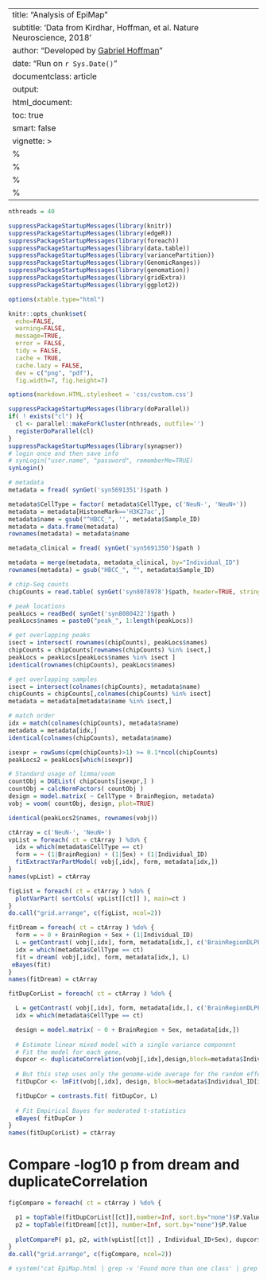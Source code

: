 
---
title: "Analysis of EpiMap"
subtitle: 'Data from Kirdhar, Hoffman, et al. Nature Neuroscience, 2018'
author: "Developed by [Gabriel Hoffman](http://gabrielhoffman.github.io/)"
date: "Run on `r Sys.Date()`"
documentclass: article
output: 
  html_document:
  toc: true
  smart: false
vignette: >
  %\VignetteIndexEntry{Apply dream to ChIP-seq}
  %\VignetteEngine{knitr::rmarkdown}
  %\VignetteEncoding{UTF-8}
  %\usepackage[utf8]{inputenc}
---

<!--- 
# run analysis
# cd /hpc/users/hoffmg01/work/dev_dream/dream_analysis
rmarkdown::render("src/EpiMap.Rmd", output_dir='./', intermediates_dir='./')
--->


```r
nthreads = 40
```


```r
suppressPackageStartupMessages(library(knitr))
suppressPackageStartupMessages(library(edgeR))
suppressPackageStartupMessages(library(foreach))
suppressPackageStartupMessages(library(data.table))
suppressPackageStartupMessages(library(variancePartition)) 
suppressPackageStartupMessages(library(GenomicRanges))  
suppressPackageStartupMessages(library(genomation)) 
suppressPackageStartupMessages(library(gridExtra)) 
suppressPackageStartupMessages(library(ggplot2)) 

options(xtable.type="html")

knitr::opts_chunk$set(
  echo=FALSE,
  warning=FALSE,
  message=TRUE,
  error = FALSE,
  tidy = FALSE,
  cache = TRUE,
  cache.lazy = FALSE,
  dev = c("png", "pdf"), 
  fig.width=7, fig.height=7)

options(markdown.HTML.stylesheet = 'css/custom.css')
```

```r
suppressPackageStartupMessages(library(doParallel))
if( ! exists("cl") ){
  cl <- parallel::makeForkCluster(nthreads, outfile='')
  registerDoParallel(cl)
}
suppressPackageStartupMessages(library(synapser))
# login once and then save info
# synLogin("user.name", "password", rememberMe=TRUE)
synLogin() 
```

```r
# metadata
metadata = fread( synGet('syn5691351')$path )

metadata$CellType = factor( metadata$CellType, c('NeuN-', 'NeuN+'))
metadata = metadata[HistoneMark=='H3K27ac',]
metadata$name = gsub("^HBCC_", '', metadata$Sample_ID)
metadata = data.frame(metadata)
rownames(metadata) = metadata$name 

metadata_clinical = fread( synGet('syn5691350')$path )

metadata = merge(metadata, metadata_clinical, by="Individual_ID")
rownames(metadata) = gsub("HBCC_", "", metadata$Sample_ID)

# chip-Seq counts
chipCounts = read.table( synGet('syn8078978')$path, header=TRUE, stringsAsFactors=FALSE, sep=',', row.names=1)

# peak locations
peakLocs = readBed( synGet('syn8080422')$path )
peakLocs$names = paste0("peak_", 1:length(peakLocs))

# get overlapping peaks
isect = intersect( rownames(chipCounts), peakLocs$names)
chipCounts = chipCounts[rownames(chipCounts) %in% isect,]
peakLocs = peakLocs[peakLocs$names %in% isect ]
identical(rownames(chipCounts), peakLocs$names)

# get overlapping samples
isect = intersect(colnames(chipCounts), metadata$name)
chipCounts = chipCounts[,colnames(chipCounts) %in% isect]
metadata = metadata[metadata$name %in% isect,]

# match order
idx = match(colnames(chipCounts), metadata$name)
metadata = metadata[idx,]
identical(colnames(chipCounts), metadata$name)
```

```r
isexpr = rowSums(cpm(chipCounts)>1) >= 0.1*ncol(chipCounts)
peakLocs2 = peakLocs[which(isexpr)]

# Standard usage of limma/voom
countObj = DGEList( chipCounts[isexpr,] )
countObj = calcNormFactors( countObj )
design = model.matrix( ~ CellType + BrainRegion, metadata)
vobj = voom( countObj, design, plot=TRUE)

identical(peakLocs2$names, rownames(vobj))
```


```r
ctArray = c('NeuN-', 'NeuN+')
vpList = foreach( ct = ctArray ) %do% {
  idx = which(metadata$CellType == ct)
  form = ~ (1|BrainRegion) + (1|Sex) + (1|Individual_ID)
  fitExtractVarPartModel( vobj[,idx], form, metadata[idx,])
}
names(vpList) = ctArray
```

```r
figList = foreach( ct = ctArray ) %do% {
  plotVarPart( sortCols( vpList[[ct]] ), main=ct ) 
}
do.call("grid.arrange", c(figList, ncol=2))           
```

```r
fitDream = foreach( ct = ctArray ) %do% {
  form = ~ 0 + BrainRegion + Sex + (1|Individual_ID)
  L = getContrast( vobj[,idx], form, metadata[idx,], c('BrainRegionDLPFC', 'BrainRegionACC'))
  idx = which(metadata$CellType == ct)
  fit = dream( vobj[,idx], form, metadata[idx,], L)  
 eBayes(fit)   
}
names(fitDream) = ctArray
```



```r
fitDupCorList = foreach( ct = ctArray ) %do% {

  L = getContrast( vobj[,idx], form, metadata[idx,], c('BrainRegionDLPFC', 'BrainRegionACC'))
  idx = which(metadata$CellType == ct)

  design = model.matrix( ~ 0 + BrainRegion + Sex, metadata[idx,])
   
  # Estimate linear mixed model with a single variance component
  # Fit the model for each gene, 
  dupcor <- duplicateCorrelation(vobj[,idx],design,block=metadata$Individual_ID[idx])
    
  # But this step uses only the genome-wide average for the random effect
  fitDupCor <- lmFit(vobj[,idx], design, block=metadata$Individual_ID[idx], correlation=dupcor$consensus)

  fitDupCor = contrasts.fit( fitDupCor, L)
   
  # Fit Empirical Bayes for moderated t-statistics
  eBayes( fitDupCor )
}
names(fitDupCorList) = ctArray
```

# Compare -log10 p from dream and duplicateCorrelation
```r
figCompare = foreach( ct = ctArray ) %do% {

  p1 = topTable(fitDupCorList[[ct]],number=Inf, sort.by="none")$P.Value
  p2 = topTable(fitDream[[ct]], number=Inf, sort.by="none")$P.Value
                    
  plotCompareP( p1, p2, with(vpList[[ct]] , Individual_ID+Sex), dupcor$consensus) + ggtitle(ct) + theme_bw(20)
}
do.call("grid.arrange", c(figCompare, ncol=2))     
```

```r
# system("cat EpiMap.html | grep -v 'Found more than one class' | grep -v PythonEmbedInR > EpiMap2.html ")
```


